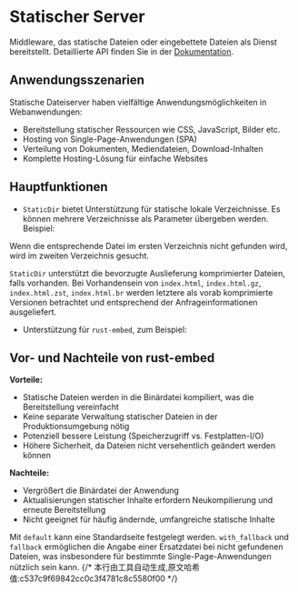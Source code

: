 # Statischer Server


Middleware, das statische Dateien oder eingebettete Dateien als Dienst bereitstellt. Detaillierte API finden Sie in der [Dokumentation](https://docs.rs/salvo_extra/latest/salvo_extra/request_id/index.html).

## Anwendungsszenarien
Statische Dateiserver haben vielfältige Anwendungsmöglichkeiten in Webanwendungen:
- Bereitstellung statischer Ressourcen wie CSS, JavaScript, Bilder etc.
- Hosting von Single-Page-Anwendungen (SPA)
- Verteilung von Dokumenten, Mediendateien, Download-Inhalten
- Komplette Hosting-Lösung für einfache Websites

## Hauptfunktionen

- `StaticDir` bietet Unterstützung für statische lokale Verzeichnisse. Es können mehrere Verzeichnisse als Parameter übergeben werden. Beispiel:

<Tabs>
  <Tab label="main.rs">
<StaticDirListMainCode />
  </Tab>
  <Tab label="Cargo.toml">
<StaticDirListCargoCode />
  </Tab>
</Tabs>
  Wenn die entsprechende Datei im ersten Verzeichnis nicht gefunden wird, wird im zweiten Verzeichnis gesucht.

`StaticDir` unterstützt die bevorzugte Auslieferung komprimierter Dateien, falls vorhanden. Bei Vorhandensein von `index.html`, `index.html.gz`, `index.html.zst`, `index.html.br` werden letztere als vorab komprimierte Versionen betrachtet und entsprechend der Anfrageinformationen ausgeliefert.

- Unterstützung für `rust-embed`, zum Beispiel:

## Vor- und Nachteile von rust-embed

**Vorteile:**
- Statische Dateien werden in die Binärdatei kompiliert, was die Bereitstellung vereinfacht
- Keine separate Verwaltung statischer Dateien in der Produktionsumgebung nötig
- Potenziell bessere Leistung (Speicherzugriff vs. Festplatten-I/O)
- Höhere Sicherheit, da Dateien nicht versehentlich geändert werden können

**Nachteile:**
- Vergrößert die Binärdatei der Anwendung
- Aktualisierungen statischer Inhalte erfordern Neukompilierung und erneute Bereitstellung
- Nicht geeignet für häufig ändernde, umfangreiche statische Inhalte

<Tabs>
  <Tab label="main.rs">
<StaticEmbedFilesMainCode />
  </Tab>
  <Tab label="Cargo.toml">
<StaticEmbedFilesCargoCode />
  </Tab>
</Tabs>

Mit `default` kann eine Standardseite festgelegt werden. `with_fallback` und `fallback` ermöglichen die Angabe einer Ersatzdatei bei nicht gefundenen Dateien, was insbesondere für bestimmte Single-Page-Anwendungen nützlich sein kann.
{/* 本行由工具自动生成,原文哈希值:c537c9f69842cc0c3f4781c8c5580f00 */}
